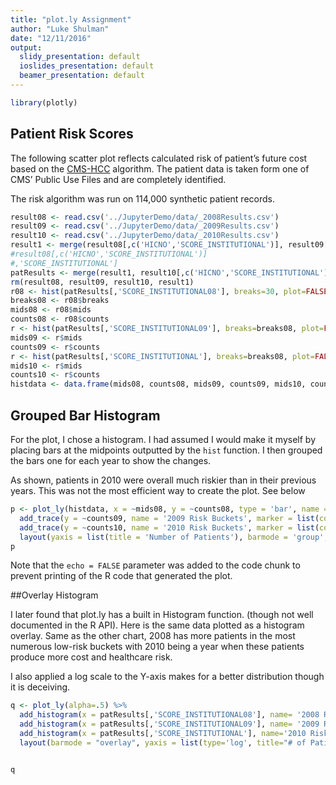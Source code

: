 ```yaml
---
title: "plot.ly Assignment"
author: "Luke Shulman"
date: "12/11/2016"
output:
  slidy_presentation: default
  ioslides_presentation: default
  beamer_presentation: default
---
```


```r

library(plotly)
```

## Patient Risk Scores 

The following scatter plot reflects calculated risk of patient's future cost based on the [CMS-HCC](https://www.cms.gov/Medicare/Health-Plans/MedicareAdvtgSpecRateStats/Risk-Adjustors.html) algorithm. The patient data is taken form one of CMS' Public Use Files and are completely identified.

The risk algorithm was run on 114,000 synthetic patient records. 

```r

result08 <- read.csv('../JupyterDemo/data/_2008Results.csv')
result09 <- read.csv('../JupyterDemo/data/_2009Results.csv')
result10 <- read.csv('../JupyterDemo/data/_2010Results.csv')
result1 <- merge(result08[,c('HICNO','SCORE_INSTITUTIONAL')], result09[,c('HICNO','SCORE_INSTITUTIONAL')], by='HICNO', suffixes = c('08','09'))
#result08[,c('HICNO','SCORE_INSTITUTIONAL')]
#,'SCORE_INSTITUTIONAL']
patResults <- merge(result1, result10[,c('HICNO','SCORE_INSTITUTIONAL')], by='HICNO', suffixes = c('a','10') )
rm(result08, result09, result10, result1)
r08 <- hist(patResults[,'SCORE_INSTITUTIONAL08'], breaks=30, plot=FALSE)
breaks08 <- r08$breaks
mids08 <- r08$mids
counts08 <- r08$counts
r <- hist(patResults[,'SCORE_INSTITUTIONAL09'], breaks=breaks08, plot=FALSE)
mids09 <- r$mids
counts09 <- r$counts
r <- hist(patResults[,'SCORE_INSTITUTIONAL'], breaks=breaks08, plot=FALSE)
mids10 <- r$mids
counts10 <- r$counts
histdata <- data.frame(mids08, counts08, mids09, counts09, mids10, counts10)
```


## Grouped Bar Histogram 

For the plot, I chose a histogram. I had assumed I would make it myself by placing bars at the midpoints outputted by the `hist` function. I then grouped the bars one for each year to show the changes.

As shown, patients in 2010 were overall much riskier than in their previous years. This was not the most efficient way to create the plot. See below

```r

p <- plot_ly(histdata, x = ~mids08, y = ~counts08, type = 'bar', name = '2008 Risk Buckets', marker = list(color = '#ffea00')) %>%
  add_trace(y = ~counts09, name = '2009 Risk Buckets', marker = list(color = '#00ffea')) %>%
  add_trace(y = ~counts10, name = '2010 Risk Buckets', marker = list(color = '#ea00ff')) %>%
  layout(yaxis = list(title = 'Number of Patients'), barmode = 'group', xaxis= list(title = 'Patient Risk Scores'))
p
```

Note that the `echo = FALSE` parameter was added to the code chunk to prevent printing of the R code that generated the plot.

##Overlay Histogram

I later found that plot.ly has a built in Histogram function. (though not well documented in the R API). Here is the same data plotted as a histogram overlay. Same as the other chart, 2008 has more patients in the most numerous low-risk buckets with 2010 being a year when these patients produce more cost and healthcare risk. 

I also applied a log scale to the Y-axis makes for a better distribution though it is deceiving. 

```r

q <- plot_ly(alpha=.5) %>%
  add_histogram(x = patResults[,'SCORE_INSTITUTIONAL08'], name= '2008 Risk Scores', autobinx=FALSE, xbins=list(start=0, end=9, size=.4)) %>%
  add_histogram(x = patResults[,'SCORE_INSTITUTIONAL09'], name= '2009 Risk Scores', autobinx=FALSE, xbins=list(start=0, end=9, size=.4)) %>%
  add_histogram(x = patResults[,'SCORE_INSTITUTIONAL'], name='2010 Risk Scores', autobinx=FALSE, xbins=list(start=0, end=9, size=.4)) %>%
  layout(barmode = "overlay", yaxis = list(type='log', title="# of Patients Log Scale "),bargap=0.10)


q
```
